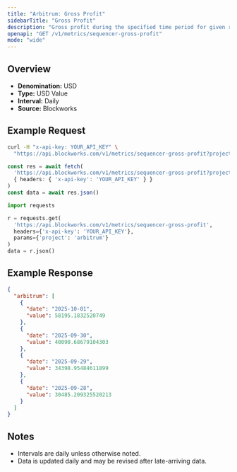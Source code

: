 ```yaml
---
title: "Arbitrum: Gross Profit"
sidebarTitle: "Gross Profit"
description: "Gross profit during the specified time period for given rollup."
openapi: "GET /v1/metrics/sequencer-gross-profit"
mode: "wide"
---
```


## Overview

- **Denomination:** USD
- **Type:** USD Value
- **Interval:** Daily
- **Source:** Blockworks

## Example Request

<CodeGroup>

```bash cURL
curl -H "x-api-key: YOUR_API_KEY" \
  "https://api.blockworks.com/v1/metrics/sequencer-gross-profit?project=arbitrum"
```

```typescript TypeScript
const res = await fetch(
  'https://api.blockworks.com/v1/metrics/sequencer-gross-profit?project=arbitrum',
  { headers: { 'x-api-key': 'YOUR_API_KEY' } }
)
const data = await res.json()
```

```python Python
import requests

r = requests.get(
  'https://api.blockworks.com/v1/metrics/sequencer-gross-profit',
  headers={'x-api-key': 'YOUR_API_KEY'},
  params={'project': 'arbitrum'}
)
data = r.json()
```

</CodeGroup>

## Example Response

```json
{
  "arbitrum": [
    {
      "date": "2025-10-01",
      "value": 58195.1832520749
    },
    {
      "date": "2025-09-30",
      "value": 40090.68679104303
    },
    {
      "date": "2025-09-29",
      "value": 34398.95484611899
    },
    {
      "date": "2025-09-28",
      "value": 30485.209325520213
    }
  ]
}
```

## Notes
- Intervals are daily unless otherwise noted.
- Data is updated daily and may be revised after late-arriving data.